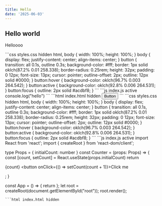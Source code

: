 ```yaml
---
title: Hello
date: '2025-06-03'
---
```


 ## Hello world

Helloooo

<Playground>
```css styles.css hidden
html, body {
  width: 100%;
  height: 100%;
}
body {
  display: flex;
  justify-content: center;
  align-items: center;
}
button {
  transition: all 0.1s, outline 0.3s;
  background-color: #fff;
  border: 1px solid oklch(87.2% 0.01 258.338);
  border-radius: 0.25rem;
  height: 32px;
  padding: 0 12px;
  font-size: 13px;
  cursor: pointer;
  outline-offset: 2px;
  outline: 12px solid #0000;
}
button:hover {
  background-color: oklch(96.7% 0.003 264.542);
}
button:active {
  background-color: oklch(92.8% 0.006 264.531);
}
button:focus {
  outline: 2px solid #acdbf8;
}
```
```js index.js active
console.log("hello")
```
```html index.html hidden
<button>Button</button>
```
</Playground>


<ReactPlayground>
```css styles.css hidden
html, body {
  width: 100%;
  height: 100%;
}
body {
  display: flex;
  justify-content: center;
  align-items: center;
}
button {
  transition: all 0.1s, outline 0.3s;
  background-color: #fff;
  border: 1px solid oklch(87.2% 0.01 258.338);
  border-radius: 0.25rem;
  height: 32px;
  padding: 0 12px;
  font-size: 13px;
  cursor: pointer;
  outline-offset: 2px;
  outline: 12px solid #0000;
}
button:hover {
  background-color: oklch(96.7% 0.003 264.542);
}
button:active {
  background-color: oklch(92.8% 0.006 264.531);
}
button:focus {
  outline: 2px solid #acdbf8;
}
```
```js index.js active
import React from 'react';
import { createRoot } from 'react-dom/client';

type Props = {
  initialCount: number
}
const Counter = (props: Props) => {
  const [count, setCount] = React.useState(props.initialCount)
  return <div className="flex items-center gap-4">
    <span>{count}</span>
    <button onClick={() => setCount(count + 1)}>Click me</button>
  </div>;
}

const App = () => {
  return <Counter initialCount={10}/>
};
let root = createRoot(document.getElementById("root"));
root.render(<App />);
```
```html index.html hidden

```
</ReactPlayground>
